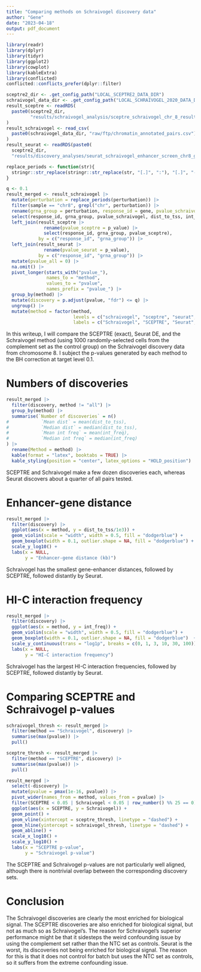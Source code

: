 ```yaml
---
title: "Comparing methods on Schraivogel discovery data"
author: "Gene"
date: "2023-04-18"
output: pdf_document
---
```


```r
library(readr)
library(dplyr)
library(tidyr)
library(ggplot2)
library(cowplot)
library(kableExtra)
library(conflicted)
conflicted::conflicts_prefer(dplyr::filter)

sceptre2_dir <- .get_config_path("LOCAL_SCEPTRE2_DATA_DIR")
schraivogel_data_dir <- .get_config_path("LOCAL_SCHRAIVOGEL_2020_DATA_DIR")
result_sceptre <- readRDS(
  paste0(sceptre2_dir, 
         "results/schraivogel_analysis/sceptre_schraivogel_chr_8_results.rds")
)
result_schraivogel <- read_csv(
  paste0(schraivogel_data_dir, "raw/ftp/chromatin_annotated_pairs.csv")
)
result_seurat <- readRDS(paste0(
  sceptre2_dir, 
  "results/discovery_analyses/seurat_schraivogel_enhancer_screen_chr8_gene_res.rds"))

replace_periods <- function(str){
  stringr::str_replace(stringr::str_replace(str, "[.]", ":"), "[.]", "-")
}

q <- 0.1
result_merged <- result_schraivogel |>
  mutate(perturbation = replace_periods(perturbation)) |>
  filter(sample == "chr8", grepl("chr", perturbation)) |>
  rename(grna_group = perturbation, response_id = gene, pvalue_schraivogel = pvalue) |>
  select(response_id, grna_group, pvalue_schraivogel, dist_to_tss, int_freq) |>
  left_join(result_sceptre |> 
              rename(pvalue_sceptre = p_value) |> 
              select(response_id, grna_group, pvalue_sceptre), 
            by = c("response_id", "grna_group")) |>
  left_join(result_seurat |>
              rename(pvalue_seurat = p_value), 
            by = c("response_id", "grna_group")) |>
  mutate(pvalue_all = 0) |>
  na.omit() |> 
  pivot_longer(starts_with("pvalue_"), 
               names_to = "method", 
               values_to = "pvalue", 
               names_prefix = "pvalue_") |>
  group_by(method) |> 
  mutate(discovery = p.adjust(pvalue, "fdr") <= q) |>
  ungroup() |>
  mutate(method = factor(method, 
                         levels = c("schraivogel", "sceptre", "seurat", "all"),
                         labels = c("Schraivogel", "SCEPTRE", "Seurat", "All pairs")))
```

In this writeup, I will compare the SCEPTRE (exact), Seurat DE, and the Schraivogel method (using 1000 randomly-selected cells from the complement set as the control group) on the Schraivogel discovery data from chromosome 8. I subject the p-values generated by each method to the BH correction at target level 0.1.

# Numbers of discoveries

```r
result_merged |> 
  filter(discovery, method != "all") |>
  group_by(method) |>
  summarise(`Number of discoveries` = n()
#            `Mean dist` = mean(dist_to_tss),
#            `Median dist` = median(dist_to_tss),
#            `Mean int freq` = mean(int_freq),
#            `Median int freq` = median(int_freq)
) |>
  rename(Method = method) |>
  kable(format = "latex", booktabs = TRUE) |>
  kable_styling(position = "center", latex_options = "HOLD_position")
```

SCEPTRE and Schraivogel make a few dozen discoveries each, whereas Seurat discovers about a quarter of all pairs tested.

# Enhancer-gene distance

```r
result_merged |> 
  filter(discovery) |>
  ggplot(aes(x = method, y = dist_to_tss/1e3)) +
  geom_violin(scale = "width", width = 0.5, fill = "dodgerblue") +
  geom_boxplot(width = 0.1, outlier.shape = NA, fill = "dodgerblue") +
  scale_y_log10() +
  labs(x = NULL, 
       y = "Enhancer-gene distance (kb)") 
```

Schraivogel has the smallest gene-enhancer distances, followed by SCEPTRE, followed distantly by Seurat.

# HI-C interaction frequency

```r
result_merged |> 
  filter(discovery) |>
  ggplot(aes(x = method, y = int_freq)) +
  geom_violin(scale = "width", width = 0.5, fill = "dodgerblue") +
  geom_boxplot(width = 0.1, outlier.shape = NA, fill = "dodgerblue")  +
  scale_y_continuous(trans = "log1p", breaks = c(0, 1, 3, 10, 30, 100)) +
  labs(x = NULL, 
       y = "HI-C interaction frequency") 
```

Schraivogel has the largest HI-C interaction frequencies, followed by SCEPTRE, followed distantly by Seurat.

# Comparing SCEPTRE and Schraivogel p-values

```r
schraivogel_thresh <- result_merged |>
  filter(method == "Schraivogel", discovery) |>
  summarise(max(pvalue)) |>
  pull()

sceptre_thresh <- result_merged |>
  filter(method == "SCEPTRE", discovery) |>
  summarise(max(pvalue)) |>
  pull()

result_merged |>
  select(-discovery) |>
  mutate(pvalue = pmax(1e-16, pvalue)) |>
  pivot_wider(names_from = method, values_from = pvalue) |>
  filter(SCEPTRE < 0.05 | Schraivogel < 0.05 | row_number() %% 25 == 0) |>
  ggplot(aes(x = SCEPTRE, y = Schraivogel)) +
  geom_point() +
  geom_vline(xintercept = sceptre_thresh, linetype = "dashed") +
  geom_hline(yintercept = schraivogel_thresh, linetype = "dashed") +
  geom_abline() +
  scale_x_log10() +
  scale_y_log10() + 
  labs(x = "SCEPTRE p-value",
       y = "Schraivogel p-value")
```

The SCEPTRE and Schraivogel p-values are not particularly well aligned, although there is nontrivial overlap between the corresponding discovery sets.

# Conclusion

The Schraivogel discoveries are clearly the most enriched for biological signal. The SCEPTRE discoveries are also enriched for biological signal, but not as much so as Schraivogel’s. The reason for Schraivogel’s superior performance might be that it sidesteps the weird confounding issue by using the complement set rather than the NTC set as controls. Seurat is the worst, its discoveries not being enriched for biological signal. The reason for this is that it does not control for batch but uses the NTC set as controls, so it suffers from the extreme confounding issue.